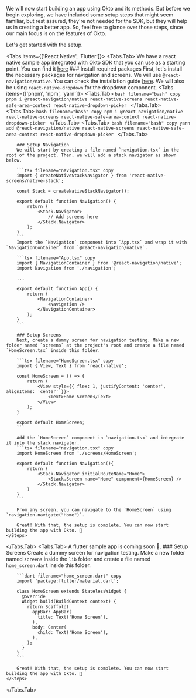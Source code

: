 
We will now start building an app using Okto and its methods. 
But before we begin exploring, we have included some setup steps that might seem familiar, but rest assured, they're not needed for the SDK, but they will help us in creating a better app. 
So, feel free to glance over those steps, since our main focus is on the features of Okto.

Let's get started with the setup.  

<Tabs items={['React Native', 'Flutter']}>
  <Tabs.Tab>
  <Callout type="info" emoji="📱">
    We have a react native sample app integrated with Okto SDK that you can use as a starting point. You can find it [here](https://github.com/okto-hq/okto-sdk-rn-sample) 
</Callout>
    <Steps>
        ### Install required packages
        First, let's install the necessary packages for navigation and screens. We will use `@react-navigation/native`. You can check the installation guide [here](https://reactnavigation.org/docs/getting-started). We will also be using `react-native-dropdown` for the dropdown component.
        <Tabs items={['pnpm', 'npm', 'yarn']}>
            <Tabs.Tab>
                ```bash filename="bash" copy
                pnpm i @react-navigation/native react-native-screens react-native-safe-area-context react-native-dropdown-picker
                ```
            </Tabs.Tab>
            <Tabs.Tab>
                ```bash filename="bash" copy
                npm i @react-navigation/native react-native-screens react-native-safe-area-context react-native-dropdown-picker
                ```
            </Tabs.Tab>
            <Tabs.Tab>
                ```bash filename="bash" copy
                yarn add @react-navigation/native react-native-screens react-native-safe-area-context react-native-dropdown-picker
                ```
            </Tabs.Tab>
        </Tabs>

        ### Setup Navigation
        We will start by creating a file named `navigation.tsx` in the root of the project. Then, we will add a stack navigator as shown below.

        ```tsx filename="navigation.tsx" copy
        import { createNativeStackNavigator } from 'react-native-screens/native-stack';

        const Stack = createNativeStackNavigator();

        export default function Navigation() {
            return (
                <Stack.Navigator>
                    // Add screens here
                </Stack.Navigator>
            );
        }
        ```
        Import the `Navigation` component into `App.tsx` and wrap it with `NavigationContainer` from `@react-navigation/native`.

        ```tsx filename="App.tsx" copy
        import { NavigationContainer } from '@react-navigation/native';
        import Navigation from './navigation';

        ...

        export default function App() {
            return (
                <NavigationContainer>
                    <Navigation />
                </NavigationContainer>
            );
        }
        ```

        ### Setup Screens
        Next, create a dummy screen for navigation testing. Make a new folder named `screens` at the project's root and create a file named `HomeScreen.tsx` inside this folder.
        
        ```tsx filename="HomeScreen.tsx" copy
        import { View, Text } from 'react-native';

        const HomeScreen = () => {
            return (
                <View style={{ flex: 1, justifyContent: 'center', alignItems: 'center' }}>
                    <Text>Home Screen</Text>
                </View>
            );
        }

        export default HomeScreen;
        ```

        Add the `HomeScreen` component in `navigation.tsx` and integrate it into the stack navigator.
        ```tsx filename="navigation.tsx" copy
        import HomeScreen from './screens/HomeScreen';

        export default function Navigation(){
            return (
                <Stack.Navigator initialRouteName="Home">
                    <Stack.Screen name="Home" component={HomeScreen} />
                </Stack.Navigator>
            )
        }
        ```

        From any screen, you can navigate to the `HomeScreen` using `navigation.navigate("Home")`.

        Great! With that, the setup is complete. You can now start building the app with Okto. 🚀
    </Steps>
  </Tabs.Tab>
  <Tabs.Tab>
<Callout type="info" emoji="📱">
    A flutter sample app is coming soon  🚀.
</Callout>
    <Steps>
        ### Setup Screens
        Create a dummy screen for navigation testing. Make a new folder named `screens` inside the `lib` folder and create a file named `home_screen.dart` inside this folder.
        
        ```dart filename="home_screen.dart" copy
        import 'package:flutter/material.dart';

        class HomeScreen extends StatelessWidget {
          @override
          Widget build(BuildContext context) {
            return Scaffold(
              appBar: AppBar(
                title: Text('Home Screen'),
              ),
              body: Center(
                child: Text('Home Screen'),
              ),
            );
          }
        }
        ```

        Great! With that, the setup is complete. You can now start building the app with Okto. 🚀
    </Steps>
  </Tabs.Tab>
</Tabs>
